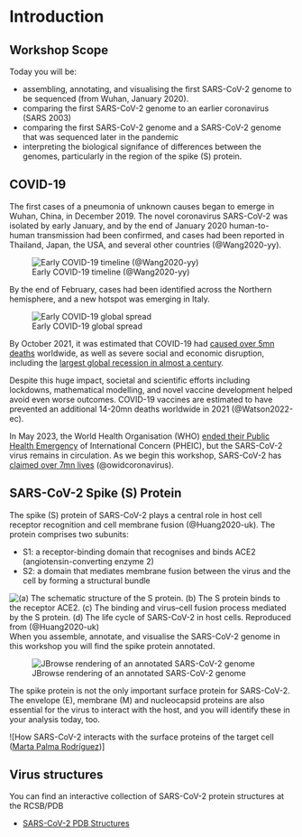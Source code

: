 # Introduction

## Workshop Scope

Today you will be:

- assembling, annotating, and visualising the first SARS-CoV-2 genome to be sequenced (from Wuhan, January 2020).
- comparing the first SARS-CoV-2 genome to an earlier coronavirus (SARS 2003)
- comparing the first SARS-CoV-2 genome and a SARS-CoV-2 genome that was sequenced later in the pandemic
- interpreting the biological signifance of differences between the genomes, particularly in the region of the spike (S) protein.

## COVID-19

The first cases of a pneumonia of unknown causes began to emerge in Wuhan, China, in December 2019. The novel coronavirus SARS-CoV-2 was isolated by early January, and by the end of January 2020 human-to-human transmission had been confirmed, and cases had been reported in Thailand, Japan, the USA, and several other countries (@Wang2020-yy).

![Early COVID-19 timeline (@Wang2020-yy)](assets/images/early-covid-timeline.jpg){fig-alt="A timeline from December 30th 2019 to January 24th 2020, detailing the successive identification of a cluster of pneumonia cases, identification of a novel coronavirus, and first cases in Thailand and Korea."}

By the end of February, cases had been identified across the Northern hemisphere, and a new hotspot was emerging in Italy.

![Early COVID-19 global spread](assets/images/COVID-19-outbreak-timeline-2.gif){fig-alt="Animated .gif showing the global spread of COVID-19 from China in early January 2020, to most of the Northern hemisphere by the end of February 2020."}

By October 2021, it was estimated that COVID-19 had [caused over 5mn deaths](https://www.reuters.com/world/global-covid-19-deaths-hit-5-million-delta-variant-sweeps-world-2021-10-02/) worldwide, as well as severe social and economic disruption, including the [largest global recession in almost a century](https://www.imf.org/en/Blogs/Articles/2020/04/14/blog-weo-the-great-lockdown-worst-economic-downturn-since-the-great-depression).

Despite this huge impact, societal and scientific efforts including lockdowns, mathematical modelling, and novel vaccine development helped avoid even worse outcomes. COVID-19 vaccines are estimated to have prevented an additional 14-20mn deaths worldwide in 2021 (@Watson2022-ec).

In May 2023, the World Health Organisation (WHO) [ended their Public Health Emergency](https://www.reuters.com/business/healthcare-pharmaceuticals/covid-is-no-longer-global-health-emergency-who-2023-05-05/) of International Concern (PHEIC), but the SARS-CoV-2 virus remains in circulation. As we begin this workshop, SARS-CoV-2 has [claimed over 7mn lives](https://ourworldindata.org/coronavirus) (@owidcoronavirus).

## SARS-CoV-2 Spike (S) Protein

The spike (S) protein of SARS-CoV-2 plays a central role in host cell receptor recognition and cell membrane fusion (@Huang2020-uk). The protein comprises two subunits:

- S1: a receptor-binding domain that recognises and binds ACE2 (angiotensin-converting enzyme 2)
- S2: a domain that mediates membrane fusion between the virus and the cell by forming a structural bundle

![(a) The schematic structure of the S protein. (b) The S protein binds to the receptor ACE2. (c) The binding and virus–cell fusion process mediated by the S protein. (d) The life cycle of SARS-CoV-2 in host cells. Reproduced from (@Huang2020-uk)](assets/images/spike_protein_cell.webp){fig-alt="Schematic of SARS-CoV-2 interaction with the host cell, mediated by the spike (S) protein. The S protein attaches to the ACE receptor _via_ the S1 subunit, and the S2 subunit then forms a structural bundle, interacting with the host cell to permit virus entry."}
When you assemble, annotate, and visualise the SARS-CoV-2 genome in this workshop you will find the spike protein annotated.

![JBrowse rendering of an annotated SARS-CoV-2 genome](assets/images/spike_vis_jbrowse.png){fig-alt="JBrowse view of an annotated SARS-CoV-2 assembly, showing the location of the spike (S) protein on the genome."}

The spike protein is not the only important surface protein for SARS-CoV-2. The envelope (E), membrane (M) and nucleocapsid proteins are also essential for the virus to interact with the host, and you will identify these in your analysis today, too.

![How SARS-CoV-2 interacts with the surface proteins of the target cell ([Marta Palma Rodríguez](https://pdb101.rcsb.org/news/5ed7c17cdab5c9354c274f56))]{fig-alt="Schematic representation of SARS-CoV-2 surface proteins and their interactions with the host."}

::: { .callout-tip collapse="true" }
## Virus structures

You can find an interactive collection of SARS-CoV-2 protein structures at the RCSB/PDB

- [SARS-CoV-2 PDB Structures](https://www.rcsb.org/news/feature/5e74d55d2d410731e9944f52)
:::